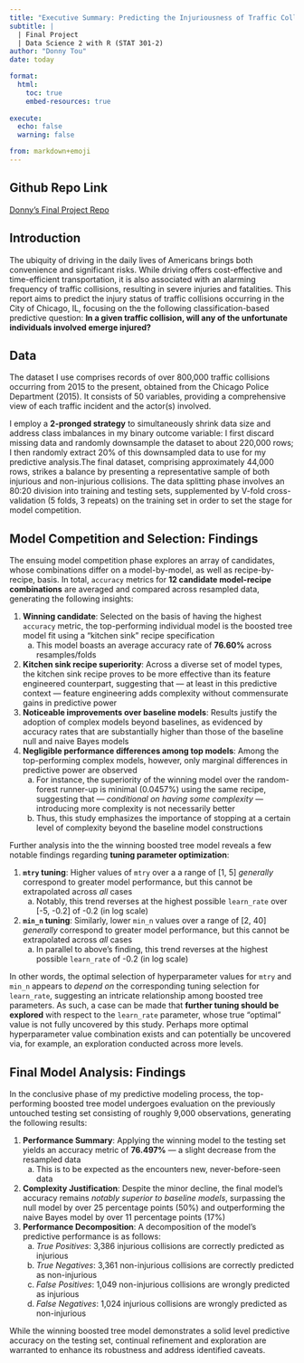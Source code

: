 ```yaml
---
title: "Executive Summary: Predicting the Injuriousness of Traffic Collisions Occuring in the City of Chicago: A Final Report"
subtitle: |
  | Final Project 
  | Data Science 2 with R (STAT 301-2)
author: "Donny Tou"
date: today

format:
  html:
    toc: true
    embed-resources: true
    
execute:
  echo: false
  warning: false

from: markdown+emoji
---
```


::: {.callout-tip icon=false}
## Github Repo Link

[Donny's Final Project Repo](https://github.com/stat301-2-2024-winter/final-project-2-donnytou.git)
:::

## Introduction
The ubiquity of driving in the daily lives of Americans brings both convenience and significant risks. While driving offers cost-effective and time-efficient transportation, it is also associated with an alarming frequency of traffic collisions, resulting in severe injuries and fatalities. This report aims to predict the injury status of traffic collisions occurring in the City of Chicago, IL, focusing on the the following classification-based predictive question: **In a given traffic collision, will any of the unfortunate individuals involved emerge injured?**

## Data 

The dataset I use comprises records of over 800,000 traffic collisions occurring from 2015 to the present, obtained from the Chicago Police Department (2015). It consists of 50 variables, providing a comprehensive view of each traffic incident and the actor(s) involved. 

I employ a **2-pronged strategy** to simultaneously shrink data size and address class imbalances in my binary outcome variable: I first discard missing data and randomly downsample the dataset to about 220,000 rows; I then randomly extract 20% of this downsampled data to use for my predictive analysis.The final dataset, comprising approximately 44,000 rows, strikes a balance by presenting a representative sample of both injurious and non-injurious collisions. The data splitting phase involves an 80:20 division into training and testing sets, supplemented by V-fold cross-validation (5 folds, 3 repeats) on the training set in order to set the stage for model competition.

## Model Competition and Selection: Findings

The ensuing model competition phase explores an array of candidates, whose combinations differ on a model-by-model, as well as recipe-by-recipe, basis. In total, `accuracy` metrics for **12 candidate model-recipe combinations** are averaged and compared across resampled data, generating the following insights:\

1. **Winning candidate**: Selected on the basis of having the highest `accuracy` metric, the top-performing individual model is the boosted tree model fit using a "kitchen sink" recipe specification\
    a) This model boasts an average accuracy rate of **76.60%** across resamples/folds\
2. **Kitchen sink recipe superiority**: Across a diverse set of model types, the kitchen sink recipe proves to be more effective than its feature engineered counterpart, suggesting that — at least in this predictive context — feature engineering adds complexity without commensurate gains in predictive power\
3. **Noticeable improvements over baseline models**: Results justify the adoption of complex models beyond baselines, as evidenced by accuracy rates that are substantially higher than those of the baseline null and naive Bayes models\
4. **Negligible performance differences among top models**: Among the top-performing complex models, however, only marginal differences in predictive power are observed
    a) For instance, the superiority of the winning model over the random-forest runner-up is minimal (0.0457%) using the same recipe, suggesting that — *conditional on having some complexity* — introducing more complexity is not necessarily better\
    b) Thus, this study emphasizes the importance of stopping at a certain level of complexity beyond the baseline model constructions
    
Further analysis into the the winning boosted tree model reveals a few notable findings regarding **tuning parameter optimization**:

1. **`mtry` tuning**: Higher values of `mtry` over a a range of [1, 5] *generally* correspond to greater model performance, but this cannot be extrapolated across *all* cases\
    a. Notably, this trend reverses at the highest possible `learn_rate` over [-5, -0.2] of -0.2 (in log scale)\
2. **`min_n` tuning**: Similarly, lower `min_n` values over a range of [2, 40] *generally* correspond to greater model performance, but this cannot be extrapolated across *all* cases\
    a. In parallel to above's finding, this trend reverses at the highest possible `learn_rate` of -0.2 (in log scale)
    
In other words, the optimal selection of hyperparameter values for `mtry` and `min_n` appears to *depend on* the corresponding tuning selection for `learn_rate`, suggesting an intricate relationship among boosted tree parameters. As such, a case can be made that **further tuning should be explored** with respect to the `learn_rate` parameter, whose true "optimal" value is not fully uncovered by this study. Perhaps more optimal hyperparameter value combination exists and can potentially be uncovered via, for example, an exploration conducted across more levels.

## Final Model Analysis: Findings

In the conclusive phase of my predictive modeling process, the top-performing boosted tree model undergoes evaluation on the previously untouched testing set consisting of roughly 9,000 observations, generating the following results:\

1. **Performance Summary**: Applying the winning model to the testing set yields an accuracy metric of **76.497%** — a slight decrease from the resampled data\
    a. This is to be expected as the encounters new, never-before-seen data\
2. **Complexity Justification**: Despite the minor decline, the final model's accuracy remains *notably superior to baseline models*, surpassing the null model by over 25 percentage points (50%) and outperforming the naive Bayes model by over 11 percentage points (17%)\
3. **Performance Decomposition**: A decomposition of the model's predictive performance is as follows:\
    a) *True Positives*: 3,386 injurious collisions are correctly predicted as injurious\
    b) *True Negatives*: 3,361 non-injurious collisions are correctly predicted as non-injurious\
    c) *False Positives*: 1,049 non-injurious collisions are wrongly predicted as injurious\
    d) *False Negatives*: 1,024 injurious collisions are wrongly predicted as non-injurious

While the winning boosted tree model demonstrates a solid level predictive accuracy on the testing set, continual refinement and exploration are warranted to enhance its robustness and address identified caveats.





